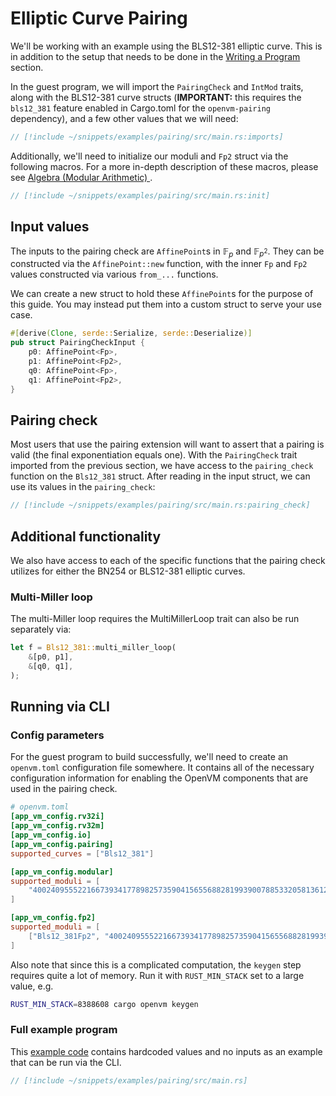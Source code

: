 # Elliptic Curve Pairing

We'll be working with an example using the BLS12-381 elliptic curve. This is in addition to the setup that needs to be done in the [Writing a Program](/book/writing-apps/writing-a-program) section.

In the guest program, we will import the `PairingCheck` and `IntMod` traits, along with the BLS12-381 curve structs (**IMPORTANT:** this requires the `bls12_381` feature enabled in Cargo.toml for the `openvm-pairing` dependency), and a few other values that we will need:

```rust title="guest program"
// [!include ~/snippets/examples/pairing/src/main.rs:imports]
```

Additionally, we'll need to initialize our moduli and `Fp2` struct via the following macros. For a more in-depth description of these macros, please see [Algebra (Modular Arithmetic)
](/book/acceleration-using-extensions/algebra).

```rust
// [!include ~/snippets/examples/pairing/src/main.rs:init]
```

## Input values

The inputs to the pairing check are `AffinePoint`s in $\mathbb{F}_p$ and $\mathbb{F}_{p^2}$. They can be constructed via the `AffinePoint::new` function, with the inner `Fp` and `Fp2` values constructed via various `from_...` functions.

We can create a new struct to hold these `AffinePoint`s for the purpose of this guide. You may instead put them into a custom struct to serve your use case.

```rust
#[derive(Clone, serde::Serialize, serde::Deserialize)]
pub struct PairingCheckInput {
    p0: AffinePoint<Fp>,
    p1: AffinePoint<Fp2>,
    q0: AffinePoint<Fp>,
    q1: AffinePoint<Fp2>,
}
```

## Pairing check

Most users that use the pairing extension will want to assert that a pairing is valid (the final exponentiation equals one). With the `PairingCheck` trait imported from the previous section, we have access to the `pairing_check` function on the `Bls12_381` struct. After reading in the input struct, we can use its values in the `pairing_check`:

```rust
// [!include ~/snippets/examples/pairing/src/main.rs:pairing_check]
```

## Additional functionality

We also have access to each of the specific functions that the pairing check utilizes for either the BN254 or BLS12-381 elliptic curves.

### Multi-Miller loop

The multi-Miller loop requires the MultiMillerLoop trait can also be run separately via:

```rust
let f = Bls12_381::multi_miller_loop(
    &[p0, p1],
    &[q0, q1],
);
```

## Running via CLI

### Config parameters

For the guest program to build successfully, we'll need to create an `openvm.toml` configuration file somewhere. It contains all of the necessary configuration information for enabling the OpenVM components that are used in the pairing check.

```toml
# openvm.toml
[app_vm_config.rv32i]
[app_vm_config.rv32m]
[app_vm_config.io]
[app_vm_config.pairing]
supported_curves = ["Bls12_381"]

[app_vm_config.modular]
supported_moduli = [
    "4002409555221667393417789825735904156556882819939007885332058136124031650490837864442687629129015664037894272559787",
]

[app_vm_config.fp2]
supported_moduli = [
    ["Bls12_381Fp2", "4002409555221667393417789825735904156556882819939007885332058136124031650490837864442687629129015664037894272559787"],
]
```

Also note that since this is a complicated computation, the `keygen` step requires quite a lot of memory. Run it with `RUST_MIN_STACK` set to a large value, e.g.

```bash
RUST_MIN_STACK=8388608 cargo openvm keygen
```

### Full example program

This [example code](https://github.com/openvm-org/openvm/blob/main/examples/pairing/src/main.rs) contains hardcoded values and no inputs as an example that can be run via the CLI.

```rust
// [!include ~/snippets/examples/pairing/src/main.rs]
```
